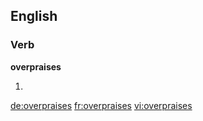 ==English==

===Verb===
'''overpraises'''

# {{third-person singular of|overpraise}}

[[de:overpraises]]
[[fr:overpraises]]
[[vi:overpraises]]